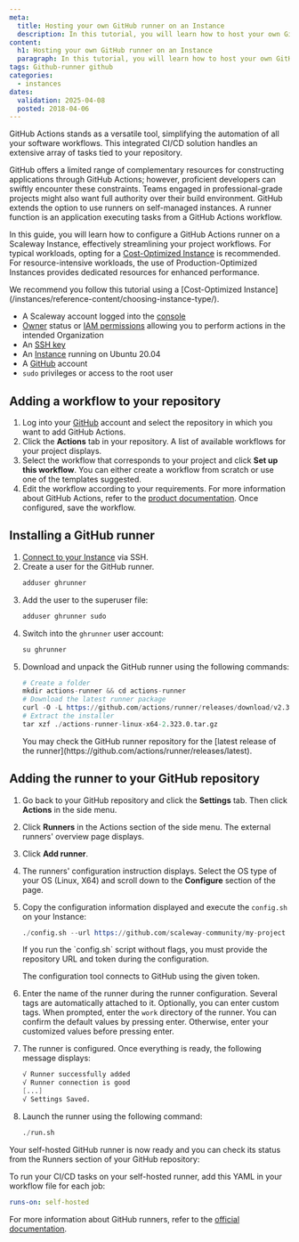 ```yaml
---
meta:
  title: Hosting your own GitHub runner on an Instance
  description: In this tutorial, you will learn how to host your own GitHub runner on an Instance
content:
  h1: Hosting your own GitHub runner on an Instance
  paragraph: In this tutorial, you will learn how to host your own GitHub runner on an Instance
tags: Github-runner github
categories:
  - instances
dates:
  validation: 2025-04-08
  posted: 2018-04-06
---
```


GitHub Actions stands as a versatile tool, simplifying the automation of all your software workflows. This integrated CI/CD solution handles an extensive array of tasks tied to your repository.

GitHub offers a limited range of complementary resources for constructing applications through GitHub Actions; however, proficient developers can swiftly encounter these constraints. Teams engaged in professional-grade projects might also want full authority over their build environment. GitHub extends the option to use runners on self-managed instances. A runner function is an application executing tasks from a GitHub Actions workflow.

In this guide, you will learn how to configure a GitHub Actions runner on a Scaleway Instance, effectively streamlining your project workflows. For typical workloads, opting for a [Cost-Optimized Instance](/instances/reference-content/choosing-instance-type/) is recommended. For resource-intensive workloads, the use of Production-Optimized Instances provides dedicated resources for enhanced performance.

<Message type="tip">
  We recommend you follow this tutorial using a [Cost-Optimized Instance](/instances/reference-content/choosing-instance-type/).
</Message>

<Macro id="requirements" />

- A Scaleway account logged into the [console](https://console.scaleway.com)
- [Owner](/iam/concepts/#owner) status or [IAM permissions](/iam/concepts/#permission) allowing you to perform actions in the intended Organization
- An [SSH key](/organizations-and-projects/how-to/create-ssh-key/)
- An [Instance](/instances/how-to/create-an-instance/) running on Ubuntu 20.04
- A [GitHub](https://www.github.com) account
- `sudo` privileges or access to the root user

## Adding a workflow to your repository

1. Log into your [GitHub](https://github.com) account and select the repository in which you want to add GitHub Actions.
2. Click the **Actions** tab in your repository. A list of available workflows for your project displays.
    <Lightbox src="scaleway-github-actions-menu.webp" alt="" />
3. Select the workflow that corresponds to your project and click **Set up this workflow**. You can either create a workflow from scratch or use one of the templates suggested.
4. Edit the workflow according to your requirements. For more information about GitHub Actions, refer to the [product documentation](https://docs.github.com/en/actions). Once configured, save the workflow.

## Installing a GitHub runner

1. [Connect to your Instance](/instances/how-to/connect-to-instance/) via SSH.
2. Create a user for the GitHub runner.
    ```s
    adduser ghrunner
    ```
3. Add the user to the superuser file:
    ```s
    adduser ghrunner sudo
    ```
4. Switch into the `ghrunner` user account:
    ```s
    su ghrunner
    ```
5. Download and unpack the GitHub runner using the following commands:
    ```s
    # Create a folder
    mkdir actions-runner && cd actions-runner
    # Download the latest runner package
    curl -O -L https://github.com/actions/runner/releases/download/v2.315.0/actions-runner-linux-x64-2.323.0.tar.gz
    # Extract the installer
    tar xzf ./actions-runner-linux-x64-2.323.0.tar.gz
    ```
    <Message type="tip">
      You may check the GitHub runner repository for the [latest release of the runner](https://github.com/actions/runner/releases/latest).
    </Message>

## Adding the runner to your GitHub repository

1. Go back to your GitHub repository and click the **Settings** tab. Then click **Actions** in the side menu.
    <Lightbox src="scaleway-github-settings-menu.webp" alt="" />
2. Click **Runners** in the Actions section of the side menu. The external runners' overview page displays.
3. Click **Add runner**.
    <Lightbox src="scaleway-add-github-runner.webp" alt="" />
4. The runners' configuration instruction displays. Select the OS type of your OS (Linux, X64) and scroll down to the **Configure** section of the page.
5. Copy the configuration information displayed and execute the `config.sh` on your Instance:
    ```s
    ./config.sh --url https://github.com/scaleway-community/my-project --token AC6XRSJUUEWXLYJ7SQ6WMVLASKYWZ
    ```
    <Message type="note">
      If you run the `config.sh` script without flags, you must provide the repository URL and token during the configuration.
    </Message>

    The configuration tool connects to GitHub using the given token.
6. Enter the name of the runner during the runner configuration. Several tags are automatically attached to it. Optionally, you can enter custom tags. When prompted, enter the `work` directory of the runner. You can confirm the default values by pressing enter. Otherwise, enter your customized values before pressing enter.
7. The runner is configured. Once everything is ready, the following message displays:
    ```s
    √ Runner successfully added
    √ Runner connection is good
    [...]
    √ Settings Saved.
    ```
8. Launch the runner using the following command:
    ```s
    ./run.sh
    ```

Your self-hosted GitHub runner is now ready and you can check its status from the Runners section of your GitHub repository:
<Lightbox src="scaleway-github-runner-active.webp" alt="" />

To run your CI/CD tasks on your self-hosted runner, add this YAML in your workflow file for each job:
```yaml
runs-on: self-hosted
```

For more information about GitHub runners, refer to the [official documentation](https://docs.github.com/en/actions/hosting-your-own-runners/about-self-hosted-runners).